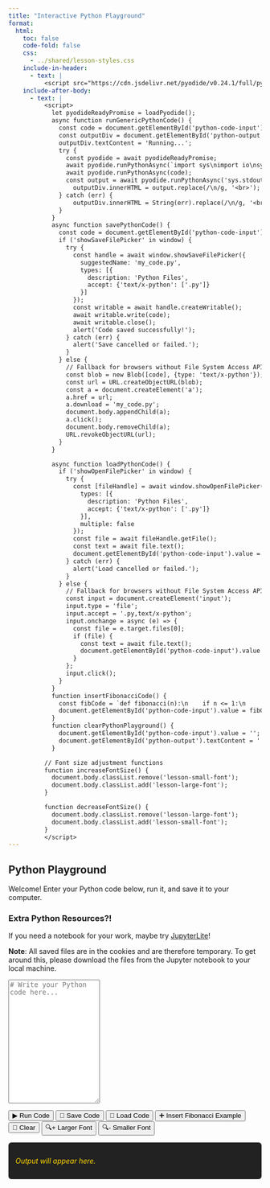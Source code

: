 ```yaml
---
title: "Interactive Python Playground"
format:
  html:
    toc: false
    code-fold: false
    css:
      - ../shared/lesson-styles.css
    include-in-header:
      - text: |
          <script src="https://cdn.jsdelivr.net/pyodide/v0.24.1/full/pyodide.js"></script>
    include-after-body:
      - text: |
          <script>
            let pyodideReadyPromise = loadPyodide();
            async function runGenericPythonCode() {
              const code = document.getElementById('python-code-input').value;
              const outputDiv = document.getElementById('python-output');
              outputDiv.textContent = 'Running...';
              try {
                const pyodide = await pyodideReadyPromise;
                await pyodide.runPythonAsync(`import sys\nimport io\nsys.stdout = io.StringIO()`);
                await pyodide.runPythonAsync(code);
                const output = await pyodide.runPythonAsync('sys.stdout.getvalue()');
                  outputDiv.innerHTML = output.replace(/\n/g, '<br>');
              } catch (err) {
                  outputDiv.innerHTML = String(err).replace(/\n/g, '<br>');
              }
            }
            async function savePythonCode() {
              const code = document.getElementById('python-code-input').value;
              if ('showSaveFilePicker' in window) {
                try {
                  const handle = await window.showSaveFilePicker({
                    suggestedName: 'my_code.py',
                    types: [{
                      description: 'Python Files',
                      accept: {'text/x-python': ['.py']}
                    }]
                  });
                  const writable = await handle.createWritable();
                  await writable.write(code);
                  await writable.close();
                  alert('Code saved successfully!');
                } catch (err) {
                  alert('Save cancelled or failed.');
                }
              } else {
                // Fallback for browsers without File System Access API
                const blob = new Blob([code], {type: 'text/x-python'});
                const url = URL.createObjectURL(blob);
                const a = document.createElement('a');
                a.href = url;
                a.download = 'my_code.py';
                document.body.appendChild(a);
                a.click();
                document.body.removeChild(a);
                URL.revokeObjectURL(url);
              }
            }

            async function loadPythonCode() {
              if ('showOpenFilePicker' in window) {
                try {
                  const [fileHandle] = await window.showOpenFilePicker({
                    types: [{
                      description: 'Python Files',
                      accept: {'text/x-python': ['.py']}
                    }],
                    multiple: false
                  });
                  const file = await fileHandle.getFile();
                  const text = await file.text();
                  document.getElementById('python-code-input').value = text;
                } catch (err) {
                  alert('Load cancelled or failed.');
                }
              } else {
                // Fallback for browsers without File System Access API
                const input = document.createElement('input');
                input.type = 'file';
                input.accept = '.py,text/x-python';
                input.onchange = async (e) => {
                  const file = e.target.files[0];
                  if (file) {
                    const text = await file.text();
                    document.getElementById('python-code-input').value = text;
                  }
                };
                input.click();
              }
            }
            function insertFibonacciCode() {
              const fibCode = `def fibonacci(n):\n    if n <= 1:\n        return n\n    return fibonacci(n-1) + fibonacci(n-2)\n\n# Print the first 15 Fibonacci numbers\nfor i in range(15):\n    print(fibonacci(i))`;
              document.getElementById('python-code-input').value = fibCode;
            }
            function clearPythonPlayground() {
              document.getElementById('python-code-input').value = '';
              document.getElementById('python-output').textContent = '';
            }

          // Font size adjustment functions
          function increaseFontSize() {
            document.body.classList.remove('lesson-small-font');
            document.body.classList.add('lesson-large-font');
          }

          function decreaseFontSize() {
            document.body.classList.remove('lesson-large-font');
            document.body.classList.add('lesson-small-font');
          }
          </script>
---
```



## Python Playground

Welcome! Enter your Python code below, run it, and save it to your computer. 

### Extra Python Resources?!

If you need a notebook for your work, maybe try <a href="https://www.oliverbonhamcarter.com/live/lab/index.html" target="_blank">JupyterLite</a>!

**Note**: All saved files are in the cookies and are therefore temporary. To get around this, please download the files from the Jupyter notebook to your local machine.

<textarea id="python-code-input" class="lesson-input" rows="16" placeholder="# Write your Python code here..."></textarea>

<div class="lesson-buttons">
  <button onclick="runGenericPythonCode()" class="run-btn">▶ Run Code</button>
  <button onclick="savePythonCode()" class="save-btn">💾 Save Code</button>
  <button onclick="loadPythonCode()" class="save-btn">📂 Load Code</button>
  <button onclick="insertFibonacciCode()" class="example-btn">➕ Insert Fibonacci Example</button>
  <button onclick="clearPythonPlayground()" class="clear-btn">🧹 Clear</button>
  <button onclick="increaseFontSize()" class="example-btn">🔍+ Larger Font</button>
  <button onclick="decreaseFontSize()" class="example-btn">🔍- Smaller Font</button>
</div>

<div id="python-output" class="lesson-terminal" style="margin-top:1em; min-height:2em; background:#222; color:#ffd700; padding:1em; border-radius:6px;">
  <span style="font-style:italic;">Output will appear here.</span>
</div>
